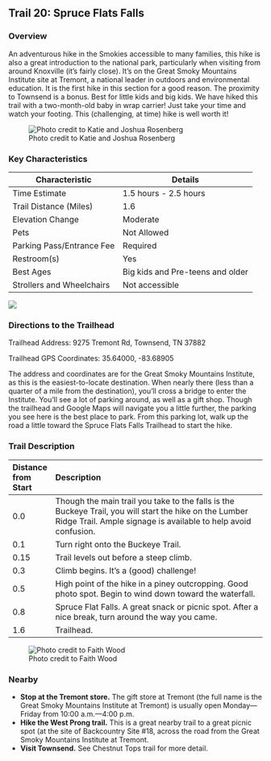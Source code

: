 ## Trail 20: Spruce Flats Falls

### Overview

An adventurous hike in the Smokies accessible to many families, this hike is also a great introduction to the national park, particularly when visiting from around Knoxville (it's fairly close). It's on the Great Smoky Mountains Institute site at Tremont, a national leader in outdoors and environmental education. It is the first hike in this section for a good reason. The proximity to Townsend is a bonus. Best for little kids and big kids. We have hiked this trail with a two-month-old baby in wrap carrier! Just take your time and watch your footing. This (challenging, at time) hike is well worth it!

![Photo credit to Katie and Joshua Rosenberg](img/trail-20-figure-01.jpg)

### Key Characteristics

| **Characteristic**        | **Details**                      |
|---------------------------|----------------------------------|
| Time Estimate             | 1.5 hours - 2.5 hours            |
| Trail Distance (Miles)    | 1.6                              |
| Elevation Change          | Moderate                         |
| Pets                      | Not Allowed                      |
| Parking Pass/Entrance Fee | Required                         |
| Restroom(s)               | Yes                              |
| Best Ages                 | Big kids and Pre-teens and older |
| Strollers and Wheelchairs | Not accessible                   |

![](maps/trail-20-map.jpeg)

### Directions to the Trailhead

Trailhead Address: 9275 Tremont Rd, Townsend, TN 37882

Trailhead GPS Coordinates: 35.64000, -83.68905

The address and coordinates are for the Great Smoky Mountains Institute, as this is the easiest-to-locate destination. When nearly there (less than a quarter of a mile from the destination), you'll cross a bridge to enter the Institute. You'll see a lot of parking around, as well as a gift shop. Though the trailhead and Google Maps will navigate you a little further, the parking you see here is the best place to park. From this parking lot, walk up the road a little toward the Spruce Flats Falls Trailhead to start the hike.

### Trail Description

| Distance from Start | Description                                                                                                                                                              |
|:--------------------|:-------------------------------------------------------------------------------------------------------------------------------------------------------------------------|
| 0.0                 | Though the main trail you take to the falls is the Buckeye Trail, you will start the hike on the Lumber Ridge Trail. Ample signage is available to help avoid confusion. |
| 0.1                 | Turn right onto the Buckeye Trail.                                                                                                                                       |
| 0.15                | Trail levels out before a steep climb.                                                                                                                                   |
| 0.3                 | Climb begins. It's a (good) challenge!                                                                                                                                   |
| 0.5                 | High point of the hike in a piney outcropping. Good photo spot. Begin to wind down toward the waterfall.                                                                 |
| 0.8                 | Spruce Flat Falls. A great snack or picnic spot. After a nice break, turn around the way you came.                                                                       |
| 1.6                 | Trailhead.                                                                                                                                                               |

![Photo credit to Faith Wood](img/spruce-flats-kids.jpg)

### Nearby

-   **Stop at the Tremont store.** The gift store at Tremont (the full name is the Great Smoky Mountains Institute at Tremont) is usually open Monday—Friday from 10:00 a.m.—4:00 p.m.
-   **Hike the West Prong trail.** This is a great nearby trail to a great picnic spot (at the site of Backcountry Site #18, across the road from the Great Smoky Mountains Institute at Tremont.
-   **Visit Townsend.** See Chestnut Tops trail for more detail.
